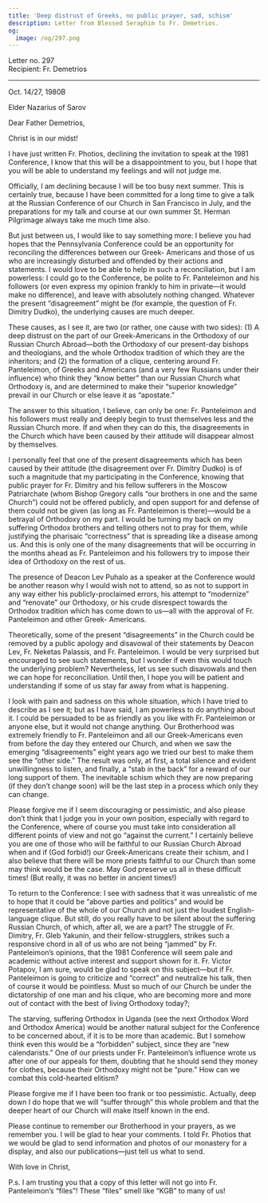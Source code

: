 ```yaml
---
title: 'Deep distrust of Greeks, no public prayer, sad, schism'
description: Letter from Blessed Seraphim to Fr. Demetrios.
og:
  image: /og/297.png
---
```


<div style={{textAlign:'right', fontFamily:'monospace'}}>Letter no. 297</div>
<div style={{textAlign:'left', fontFamily:'monospace'}}>Recipient: Fr. Demetrios</div>

---

Oct. 14/27, 1980B

Elder Nazarius of Sarov

Dear Father Demetrios,

Christ is in our midst!

I have just written Fr. Photios, declining the invitation to speak at the 1981 Conference, I know that this will be a disappointment to you, but I hope that you will be able to understand my feelings and will not judge me.

Officially, I am declining because I will be too busy next summer. This is certainly true, because I have been committed for a long time to give a talk at the Russian Conference of our Church in San Francisco in July, and the preparations for my talk and course at our own summer St. Herman Pilgrimage always take me much time also.

But just between us, I would like to say something more: I believe you had hopes that the Pennsylvania Conference could be an opportunity for reconciling the differences between our Greek- Americans and those of us who are increasingly disturbed and offended by their actions and statements. I would love to be able to help in such a reconciliation, but I am powerless: I could go to the Conference, be polite to Fr. Panteleimon and his followers (or even express my opinion frankly to him in private—it would make no difference), and leave with absolutely nothing changed. Whatever the present “disagreement” might be (for example, the question of Fr. Dimitry Dudko), the underlying causes are much deeper.

These causes, as I see it, are two (or rather, one cause with two sides): (1) A deep distrust on the part of our Greek-Americans in the Orthodoxy of our Russian Church Abroad—both the Orthodoxy of our present-day bishops and theologians, and the whole Orthodox tradition of which they are the inheritors; and (2) the formation of a clique, centering around Fr. Panteleimon, of Greeks and Americans (and a very few Russians under their influence) who think they “know better” than our Russian Church what Orthodoxy is, and are determined to make their “superior knowledge” prevail in our Church or else leave it as “apostate.”

The answer to this situation, I believe, can only be one: Fr. Panteleimon and his followers must really and deeply begin to trust themselves less and the Russian Church more. If and when they can do this, the disagreements in the Church which have been caused by their attitude will disappear almost by themselves.

I personally feel that one of the present disagreements which has been caused by their attitude (the disagreement over Fr. Dimitry Dudko) is of such a magnitude that my participating in the Conference, knowing that public prayer for Fr. Dimitry and his fellow sufferers in the Moscow Patriarchate (whom Bishop Gregory calls “our brothers in one and the same Church”) could not be offered publicly, and open support for and defense of them could not be given (as long as Fr. Panteleimon is there)—would be a betrayal of Orthodoxy on my part. I would be turning my back on my suffering Orthodox brothers and telling others not to pray for them, while justifying the pharisaic “correctness” that is spreading like a disease among us. And this is only one of the many disagreements that will be occurring in the months ahead as Fr. Panteleimon and his followers try to impose their idea of Orthodoxy on the rest of us.

The presence of Deacon Lev Puhalo as a speaker at the Conference would be another reason why I would wish not to attend, so as not to support in any way either his publicly-proclaimed errors, his attempt to “modernize” and “renovate” our Orthodoxy, or his crude disrespect towards the Orthodox tradition which has come down to us—all with the approval of Fr. Panteleimon and other Greek- Americans.

Theoretically, some of the present “disagreements” in the Church could be removed by a public apology and disavowal of their statements by Deacon Lev, Fr. Neketas Palassis, and Fr. Panteleimon. I would be very surprised but encouraged to see such statements, but I wonder if even this would touch the underlying problem? Nevertheless, let us see such disavowals and then we can hope for reconciliation. Until then, I hope you will be patient and understanding if some of us stay far away from what is happening.

I look with pain and sadness on this whole situation, which I have tried to describe as I see it; but as I have said, I am powerless to do anything about it. I could be persuaded to be as friendly as you like with Fr. Panteleimon or anyone else, but it would not change anything. Our Brotherhood was extremely friendly to Fr. Panteleimon and all our Greek-Americans even from before the day they entered our Church, and when we saw the emerging “disagreements” eight years ago we tried our best to make them see the “other side.” The result was only, at first, a total silence and evident unwillingness to listen, and finally, a “stab in the back” for a reward of our long support of them. The inevitable schism which they are now preparing (if they don’t change soon) will be the last step in a process which only they can change.

Please forgive me if I seem discouraging or pessimistic, and also please don’t think that I judge you in your own position, especially with regard to the Conference, where of course you must take into consideration all different points of view and not go “against the current.” I certainly believe you are one of those who will be faithful to our Russian Church Abroad when and if (God forbid!) our Greek-Americans create their schism, and I also believe that there will be more priests faithful to our Church than some may think would be the case. May God preserve us all in these difficult times! (But really, it was no better in ancient times!)

To return to the Conference: I see with sadness that it was unrealistic of me to hope that it could be “above parties and politics” and would be representative of the whole of our Church and not just the loudest English-language clique. But still, do you really have to be silent about the suffering Russian Church, of which, after all, we are a part? The struggle of Fr. Dimitry, Fr. Gleb Yakunin, and their fellow-strugglers, strikes such a responsive chord in all of us who are not being “jammed” by Fr. Panteleimon’s opinions, that the 1981 Conference will seem pale and academic without active interest and support shown for it. Fr. Victor Potapov, I am sure, would be glad to speak on this subject—but if Fr. Panteleimon is going to criticize and “correct” and neutralize his talk, then of course it would be pointless. Must so much of our Church be under the dictatorship of one man and his clique, who are becoming more and more out of contact with the best of living Orthodoxy today?;

The starving, suffering Orthodox in Uganda (see the next Orthodox Word and Orthodox America) would be another natural subject for the Conference to be concerned about, if it is to be more than academic. But I somehow think even this would be a “forbidden” subject, since they are “new calendarists.” One of our priests under Fr. Panteleimon’s influence wrote us after one of our appeals for them, doubting that he should send they money for clothes, because their Orthodoxy might not be “pure.” How can we combat this cold-hearted elitism?

Please forgive me if I have been too frank or too pessimistic. Actually, deep down I do hope that we will “suffer through” this whole problem and that the deeper heart of our Church will make itself known in the end.

Please continue to remember our Brotherhood in your prayers, as we remember you. I will be glad to hear your comments. I told Fr. Photios that we would be glad to send information and photos of our monastery for a display, and also our publications—just tell us what to send.

With love in Christ,

P.s. I am trusting you that a copy of this letter will not go into Fr. Panteleimon’s “files”! These “files” smell like “KGB” to many of us!
